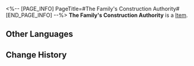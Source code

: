 <%-- [PAGE_INFO]
PageTitle=#The Family's Construction Authority#
[END_PAGE_INFO] --%>
{{Item Infobox
|title       = The Family's Construction Authority
|id          = 223300
|image       = Dreamscape Pass Sticker The Family's Construction Authority.png
|type        = 
|invCategory = 
|rarity      = 4
|effect      = Digital stickers that can be used to decorate the pages of the Dreamtour Handbook. They come in many different styles.
|description = 
|source1     = Unlocked by Default
}}
{{Description|1=Good news is, the client never makes excessive remarks. Bad news is, the client never makes any remarks.}}
'''The Family's Construction Authority''' is a [[Item]].

==Other Languages==
{{Other Languages
|en   = The Family's Construction Authority
|zhs  = 家族建设局
|zht  = 家族建設局
|ja   = ファミリーの建設局
|ko   = 가족 건설국
|es   = Agencia de construcción de La Familia
|fr   = Agence de construction de la Famille
|ru   = Строительное бюро Семьи
|th   = สำนักงานก่อสร้างของตระกูล
|vi   = Cục Xây Dựng Gia Tộc
|de   = Die Baubehörde der Familie
|id   = Otoritas Pembangunan Family
|pt   = Autoridade da Construção da Família
}}

==Change History==
{{Change History|2.0}}